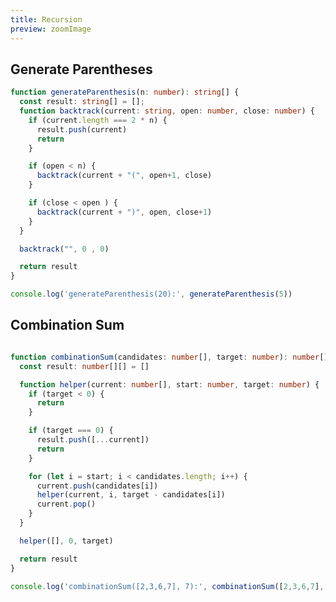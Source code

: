 ```yaml
---
title: Recursion
preview: zoomImage
---
```


## Generate Parentheses

```ts twoslash
function generateParenthesis(n: number): string[] {
  const result: string[] = [];
  function backtrack(current: string, open: number, close: number) {
    if (current.length === 2 * n) {
      result.push(current)
      return
    }

    if (open < n) {
      backtrack(current + "(", open+1, close)
    }

    if (close < open ) {
      backtrack(current + ")", open, close+1)
    }
  }

  backtrack("", 0 , 0)

  return result
}

console.log('generateParenthesis(20):', generateParenthesis(5))
```
## Combination Sum

```ts

function combinationSum(candidates: number[], target: number): number[][] {
  const result: number[][] = []

  function helper(current: number[], start: number, target: number) {
    if (target < 0) {
      return
    }

    if (target === 0) {
      result.push([...current])
      return
    }

    for (let i = start; i < candidates.length; i++) {
      current.push(candidates[i])
      helper(current, i, target - candidates[i])
      current.pop()
    }
  }

  helper([], 0, target)

  return result
}

console.log('combinationSum([2,3,6,7], 7):', combinationSum([2,3,6,7], 7))

```
